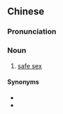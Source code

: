 ==Chinese==
{{zh-forms|type=22}}

===Pronunciation===
{{zh-pron
|m=ānquán xìngjiāo
|cat=n
}}

===Noun===
{{zh-noun}}

# [[safe sex]]

====Synonyms====
* {{zh-l|安全性愛}}
* {{zh-l|安全性行為}}

{{zh-cat|Sex}}
